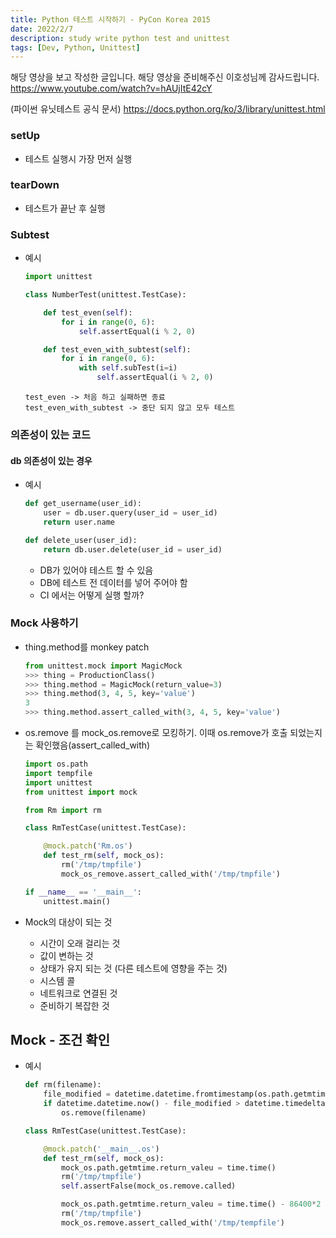 ```yaml
---
title: Python 테스트 시작하기 - PyCon Korea 2015
date: 2022/2/7
description: study write python test and unittest
tags: [Dev, Python, Unittest]
---
```


해당 영상을 보고 작성한 글입니다. 해당 영상을 준비해주신 이호성님께 감사드립니다.
https://www.youtube.com/watch?v=hAUjItE42cY

(파이썬 유닛테스트 공식 문서)
https://docs.python.org/ko/3/library/unittest.html

### setUp
- 테스트 실행시 가장 먼저 실행

### tearDown
- 테스트가 끝난 후 실행

### Subtest
- 예시
    ```python
    import unittest

    class NumberTest(unittest.TestCase):

        def test_even(self):
            for i in range(0, 6):
                self.assertEqual(i % 2, 0)

        def test_even_with_subtest(self):
            for i in range(0, 6):
                with self.subTest(i=i)
                    self.assertEqual(i % 2, 0)
    ```

    ```
    test_even -> 처음 하고 실패하면 종료
    test_even_with_subtest -> 중단 되지 않고 모두 테스트
    ```

### 의존성이 있는 코드

#### db 의존성이 있는 경우
- 예시
    ```python
    def get_username(user_id):
        user = db.user.query(user_id = user_id)
        return user.name

    def delete_user(user_id):
        return db.user.delete(user_id = user_id)
    ```

    - DB가 있어야 테스트 할 수 있음
    - DB에 테스트 전 데이터를 넣어 주어야 함
    - CI 에서는 어떻게 실행 할까?

### Mock 사용하기
- thing.method를 monkey patch
    ```python
    from unittest.mock import MagicMock
    >>> thing = ProductionClass()
    >>> thing.method = MagicMock(return_value=3)
    >>> thing.method(3, 4, 5, key='value')
    3
    >>> thing.method.assert_called_with(3, 4, 5, key='value')
    ```

- os.remove 를 mock_os.remove로 모킹하기. 이때 os.remove가 호출 되었는지는
  확인했음(assert_called_with)
    ```python
    import os.path
    import tempfile
    import unittest
    from unittest import mock

    from Rm import rm

    class RmTestCase(unittest.TestCase):

        @mock.patch('Rm.os')
        def test_rm(self, mock_os):
            rm('/tmp/tmpfile')
            mock_os_remove.assert_called_with('/tmp/tmpfile')

    if __name__ == '__main__':
        unittest.main()
    ```

- Mock의 대상이 되는 것
    - 시간이 오래 걸리는 것
    - 값이 변하는 것
    - 상태가 유지 되는 것 (다른 테스트에 영향을 주는 것)
    - 시스템 콜
    - 네트워크로 연결된 것
    - 준비하기 복잡한 것

## Mock - 조건 확인
- 예시
    ```python
    def rm(filename):
        file_modified = datetime.datetime.fromtimestamp(os.path.getmtime(filename))
        if datetime.datetime.now() - file_modified > datetime.timedelta(hours=24):
            os.remove(filename)

    class RmTestCase(unittest.TestCase):

        @mock.patch('__main__.os')
        def test_rm(self, mock_os):
            mock_os.path.getmtime.return_valeu = time.time()
            rm('/tmp/tmpfile')
            self.assertFalse(mock_os.remove.called)

            mock_os.path.getmtime.return_valeu = time.time() - 86400*2
            rm('/tmp/tmpfile')
            mock_os.remove.assert_called_with('/tmp/tempfile')
    ```
